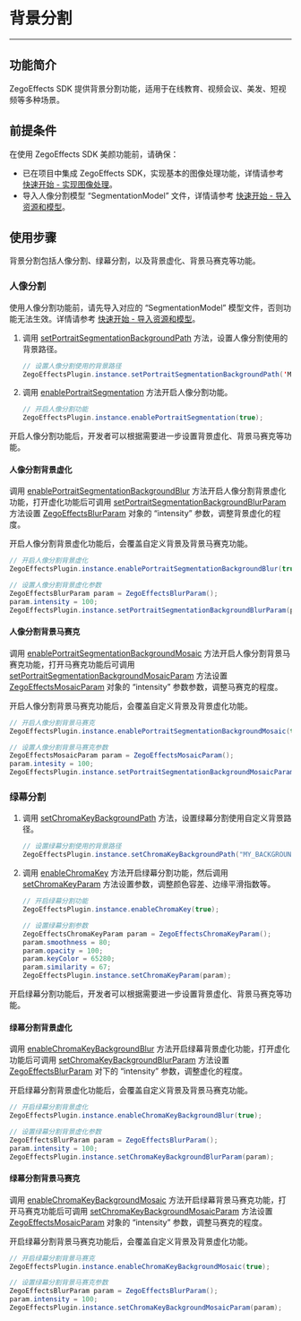 # 背景分割

- - -

## 功能简介

ZegoEffects SDK 提供背景分割功能，适用于在线教育、视频会议、美发、短视频等多种场景。

## 前提条件

在使用 ZegoEffects SDK 美颜功能前，请确保：

- 已在项目中集成 ZegoEffects SDK，实现基本的图像处理功能，详情请参考 [快速开始 - 实现图像处理](!Quick_Starts/Solution_Implementation)。
- 导入人像分割模型 “SegmentationModel” 文件，详情请参考 [快速开始 - 导入资源和模型](!Quick_Starts/Import_Resources)。

## 使用步骤

背景分割包括人像分割、绿幕分割，以及背景虚化、背景马赛克等功能。

### 人像分割

<Warning title="Warning">

使用人像分割功能前，请先导入对应的 “SegmentationModel” 模型文件，否则功能无法生效。详情请参考 [快速开始 - 导入资源和模型](!Quick_Starts/Import_Resources)。
</Warning>

1. 调用 [setPortraitSegmentationBackgroundPath](https://doc-zh.zego.im/unique-api/ai-effects-sdk/zh/dart_flutter/zego_effects_plugin/ZegoEffectsPlugin/setPortraitSegmentationBackgroundPath.html) 方法，设置人像分割使用的背景路径。

    ```java
    // 设置人像分割使用的背景路径
    ZegoEffectsPlugin.instance.setPortraitSegmentationBackgroundPath('MY_BACKGROUND_PATH', ZegoEffectsScaleMode.AspectFill);
    ```

2. 调用 [enablePortraitSegmentation](https://doc-zh.zego.im/unique-api/ai-effects-sdk/zh/dart_flutter/zego_effects_plugin/ZegoEffectsPlugin/enablePortraitSegmentation.html) 方法开启人像分割功能。

    ```java
    // 开启人像分割功能
    ZegoEffectsPlugin.instance.enablePortraitSegmentation(true);
    ```

<p>开启人像分割功能后，开发者可以根据需要进一步设置背景虚化、背景马赛克等功能。</p>

#### 人像分割背景虚化

调用 [enablePortraitSegmentationBackgroundBlur](https://doc-zh.zego.im/unique-api/ai-effects-sdk/zh/dart_flutter/zego_effects_plugin/ZegoEffectsPlugin/enablePortraitSegmentationBackgroundBlur.html) 方法开启人像分割背景虚化功能，打开虚化功能后可调用 [setPortraitSegmentationBackgroundBlurParam](https://doc-zh.zego.im/unique-api/ai-effects-sdk/zh/dart_flutter/zego_effects_plugin/ZegoEffectsPlugin/setPortraitSegmentationBackgroundBlurParam.html) 方法设置 [ZegoEffectsBlurParam](https://doc-zh.zego.im/unique-api/ai-effects-sdk/zh/dart_flutter/zego_effects_defines/ZegoEffectsBlurParam-class.html) 对象的 “intensity” 参数，调整背景虚化的程度。

<div class = 'mk-warning'>

开启人像分割背景虚化功能后，会覆盖自定义背景及背景马赛克功能。
</div>

   
```java
// 开启人像分割背景虚化
ZegoEffectsPlugin.instance.enablePortraitSegmentationBackgroundBlur(true);

// 设置人像分割背景虚化参数
ZegoEffectsBlurParam param = ZegoEffectsBlurParam();
param.intensity = 100;
ZegoEffectsPlugin.instance.setPortraitSegmentationBackgroundBlurParam(param);
```

#### 人像分割背景马赛克

调用 [enablePortraitSegmentationBackgroundMosaic](https://doc-zh.zego.im/unique-api/ai-effects-sdk/zh/dart_flutter/zego_effects_plugin/ZegoEffectsPlugin/enablePortraitSegmentationBackgroundMosaic.html) 方法开启人像分割背景马赛克功能，打开马赛克功能后可调用 [setPortraitSegmentationBackgroundMosaicParam](https://doc-zh.zego.im/unique-api/ai-effects-sdk/zh/dart_flutter/zego_effects_plugin/ZegoEffectsPlugin/setPortraitSegmentationBackgroundMosaicParam.html) 方法设置 [ZegoEffectsMosaicParam](https://doc-zh.zego.im/unique-api/ai-effects-sdk/zh/dart_flutter/zego_effects_defines/ZegoEffectsMosaicParam-class.html) 对象的 “intensity” 参数参数，调整马赛克的程度。

<div class = 'mk-warning'>

开启人像分割背景马赛克功能后，会覆盖自定义背景及背景虚化功能。
</div> 

   
```java
// 开启人像分割背景马赛克
ZegoEffectsPlugin.instance.enablePortraitSegmentationBackgroundMosaic(true);

// 设置人像分割背景马赛克参数
ZegoEffectsMosaicParam param = ZegoEffectsMosaicParam();
param.intesity = 100;
ZegoEffectsPlugin.instance.setPortraitSegmentationBackgroundMosaicParam(param);
```
    

### 绿幕分割


1. 调用 [setChromaKeyBackgroundPath](https://doc-zh.zego.im/unique-api/ai-effects-sdk/zh/dart_flutter/zego_effects_plugin/ZegoEffectsPlugin/setChromaKeyBackgroundPath.html) 方法，设置绿幕分割使用自定义背景路径。

    ```java
    // 设置绿幕分割使用的背景路径
    ZegoEffectsPlugin.instance.setChromaKeyBackgroundPath("MY_BACKGROUND_PATH", ZegoEffectsScaleMode.AspectFill);
    ```

2. 调用 [enableChromaKey](https://doc-zh.zego.im/unique-api/ai-effects-sdk/zh/dart_flutter/zego_effects_plugin/ZegoEffectsPlugin/enableChromaKey.html) 方法开启绿幕分割功能，然后调用 [setChromaKeyParam](https://doc-zh.zego.im/unique-api/ai-effects-sdk/zh/dart_flutter/zego_effects_plugin/ZegoEffectsPlugin/setChromaKeyParam.html) 方法设置参数，调整颜色容差、边缘平滑指数等。

    ```java
    // 开启绿幕分割功能
    ZegoEffectsPlugin.instance.enableChromaKey(true);

    // 设置绿幕分割参数
    ZegoEffectsChromaKeyParam param = ZegoEffectsChromaKeyParam();
    param.smoothness = 80;
    param.opacity = 100;
    param.keyColor = 65280;
    param.similarity = 67;
    ZegoEffectsPlugin.instance.setChromaKeyParam(param);
    ```


<p>开启绿幕分割功能后，开发者可以根据需要进一步设置背景虚化、背景马赛克等功能。</p>

#### 绿幕分割背景虚化

调用 [enableChromaKeyBackgroundBlur](https://doc-zh.zego.im/unique-api/ai-effects-sdk/zh/dart_flutter/zego_effects_plugin/ZegoEffectsPlugin/enableChromaKeyBackgroundBlur.html) 方法开启绿幕背景虚化功能，打开虚化功能后可调用 [setChromaKeyBackgroundBlurParam](https://doc-zh.zego.im/unique-api/ai-effects-sdk/zh/dart_flutter/zego_effects_plugin/ZegoEffectsPlugin/setChromaKeyBackgroundBlurParam.html) 方法设置 [ZegoEffectsBlurParam](https://doc-zh.zego.im/unique-api/ai-effects-sdk/zh/dart_flutter/zego_effects_defines/ZegoEffectsBlurParam-class.html) 对下的 “intensity” 参数，调整虚化的程度。

<Warning title="Warning">
开启绿幕分割背景虚化功能后，会覆盖自定义背景及背景马赛克功能。
</Warning>

```java
// 开启绿幕分割背景虚化
ZegoEffectsPlugin.instance.enableChromaKeyBackgroundBlur(true);

// 设置绿幕分割背景虚化参数
ZegoEffectsBlurParam param = ZegoEffectsBlurParam();
param.intensity = 100;
ZegoEffectsPlugin.instance.setChromaKeyBackgroundBlurParam(param);
```

#### 绿幕分割背景马赛克

调用 [enableChromaKeyBackgroundMosaic](https://doc-zh.zego.im/unique-api/ai-effects-sdk/zh/dart_flutter/zego_effects_plugin/ZegoEffectsPlugin/enableChromaKeyBackgroundMosaic.html) 方法开启绿幕背景马赛克功能，打开马赛克功能后可调用 [setChromaKeyBackgroundMosaicParam](https://doc-zh.zego.im/unique-api/ai-effects-sdk/zh/dart_flutter/zego_effects_plugin/ZegoEffectsPlugin/setChromaKeyBackgroundMosaicParam.html) 方法设置 [ZegoEffectsMosaicParam](https://doc-zh.zego.im/unique-api/ai-effects-sdk/zh/dart_flutter/zego_effects_defines/ZegoEffectsMosaicParam-class.html) 对象的 “intensity” 参数，调整马赛克的程度。


<Warning title="Warning">
开启绿幕分割背景马赛克功能后，会覆盖自定义背景及背景虚化功能。
</Warning>
   
```java
// 开启绿幕分割背景马赛克
ZegoEffectsPlugin.instance.enableChromaKeyBackgroundMosaic(true);

// 设置绿幕分割背景马赛克参数
ZegoEffectsBlurParam param = ZegoEffectsBlurParam();
param.intensity = 100;
ZegoEffectsPlugin.instance.setChromaKeyBackgroundMosaicParam(param);
```
